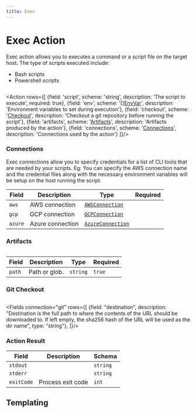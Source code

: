 ```yaml
---
title: Exec
---
```



# <Icon name="console"/> Exec Action

Exec action allows you to executes a command or a script file on the target host. The type of scripts executed include:

- Bash scripts
- Powershell scripts

```yaml title="scale-deployment.yaml" file=../../../modules/mission-control/fixtures/playbooks/scale-deployment.yaml

```

<Action rows={[
  {field: 'script', scheme: 'string', description: 'The script to execute', required: true},
  {field: 'env', scheme: '[[]EnvVar](/reference/env-var)', description: 'Environment variables to set during execution'},
  {field: 'checkout', scheme: '[Checkout](#git-checkout)', description: 'Checkout a git repository before running the script'},
  {field: 'artifacts', scheme: '[Artifacts](#artifacts)', description: 'Artifacts produced by the action'},
  {field: 'connections', scheme: '[Connections](#connections)', description: 'Connections used by the action'}
]}/>


###  Connections

Exec connections allow you to specify credentials for a list of CLI tools that are needed by your scripts. Eg: You can specify the AWS connection name and the credential files along with the necessary environment variables
will be setup on the host running the script.

| Field   | Description      | Type                                                            | Required |
| ------- | ---------------- | --------------------------------------------------------------- | -------- |
| `aws`   | AWS connection   | [`AWSConnection`](/reference/connections/aws)     |          |
| `gcp`   | GCP connection   | [`GCPConnection`](/reference/connections/gcp)     |          |
| `azure` | Azure connection | [`AzureConnection`](/reference/connections/azure) |          |

### Artifacts

```yaml title="exec-artifact.yaml" file=../../../modules/mission-control/fixtures/playbooks/exec-artifact.yaml

```

| Field  | Description   | Type     | Required |
| ------ | ------------- | -------- | -------- |
| `path` | Path or glob. | `string` | `true`   |

### Git Checkout
```yaml title="exec-checkout.yaml" file=../../../modules/mission-control/fixtures/playbooks/exec-checkout.yaml
```

<Fields connection="git" rows={[
  {field: "destination", description: "Destination is the full path to where the contents of the URL should be downloaded to. If left empty, the sha256 hash of the URL will be used as the dir name", type: "string"},
]}/>


### Action Result

| Field      | Description       | Schema   |
| ---------- | ----------------- | -------- |
| `stdout`   |                   | `string` |
| `stderr`   |                   | `string` |
| `exitCode` | Process exit code | `int`    |


## Templating

<Templating/>
